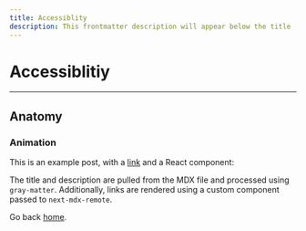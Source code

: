 ```yaml
---
title: Accessiblity
description: This frontmatter description will appear below the title
---
```


# Accessiblitiy

---

## Anatomy

### Animation

This is an example post, with a [link](https://nextjs.org) and a React component:

<TestComponent name="next-mdx-remote" />

The title and description are pulled from the MDX file and processed using `gray-matter`. Additionally, links are rendered using a custom component passed to `next-mdx-remote`.

Go back [home](/).
